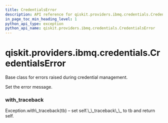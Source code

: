 ```yaml
---
title: CredentialsError
description: API reference for qiskit.providers.ibmq.credentials.CredentialsError
in_page_toc_min_heading_level: 1
python_api_type: exception
python_api_name: qiskit.providers.ibmq.credentials.CredentialsError
---
```


# qiskit.providers.ibmq.credentials.CredentialsError

<Class id="qiskit.providers.ibmq.credentials.CredentialsError" isDedicatedPage={true} github="https://github.com/qiskit/qiskit-ibmq-provider/tree/stable/0.14/qiskit/providers/ibmq/credentials/exceptions.py" signature="CredentialsError(*message)">
  Base class for errors raised during credential management.

  Set the error message.

  ### with\_traceback

  <Function id="qiskit.providers.ibmq.credentials.CredentialsError.with_traceback" signature="with_traceback()">
    Exception.with\_traceback(tb) – set self.\_\_traceback\_\_ to tb and return self.
  </Function>
</Class>

